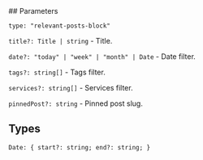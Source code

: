 

<Meta of={RelevantPostsStories} />
<StoryTemplate>
## Parameters

`type: "relevant-posts-block"`

`title?: Title | string` - Title.

`date?: "today" | "week" | "month" | Date` - Date filter.

`tags?: string[]` - Tags filter.

`services?: string[]` - Services filter.

`pinnedPost?: string` - Pinned post slug.


## Types

`Date: { start?: string; end?: string; }`

</StoryTemplate>
